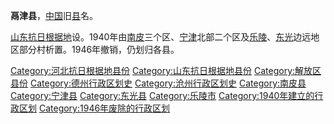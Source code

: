 '''鬲津县'''，[[中国|中国]]旧[[县|县]]名。

[[山东抗日根据地|山东抗日根据地]]设。1940年由[[南皮县|南皮]]三个区、[[宁津县|宁津]]北部二个区及[[乐陵市|乐陵]]、[[东光县|东光]]边远地区部分村析置。1946年撤销，仍划归各县。 

{{中华民国大陆时期行政区划小作品}}
[[Category:河北抗日根据地县份|Category:河北抗日根据地县份]]
[[Category:山东抗日根据地县份|Category:山东抗日根据地县份]]

[[Category:解放区县份|Category:解放区县份]]
[[Category:德州行政区划史|Category:德州行政区划史]]
[[Category:沧州行政区划史|Category:沧州行政区划史]]
[[Category:南皮县|Category:南皮县]]
[[Category:宁津县|Category:宁津县]]
[[Category:东光县|Category:东光县]]
[[Category:乐陵市|Category:乐陵市]]
[[Category:1940年建立的行政区划|Category:1940年建立的行政区划]]
[[Category:1946年废除的行政区划|Category:1946年废除的行政区划]]